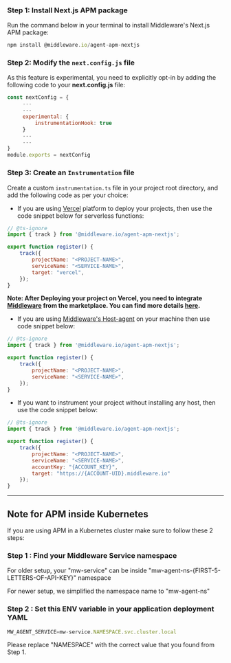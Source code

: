 ### Step 1: Install Next.js APM package

Run the command below in your terminal to install Middleware's Next.js APM package:
```next.js
npm install @middleware.io/agent-apm-nextjs
```

### Step 2: Modify the `next.config.js` file

As this feature is experimental, you need to explicitly opt-in by adding the following code to your **next.config.js** file:
```next.js
const nextConfig = {
     ---
     ---
     experimental: {
         instrumentationHook: true
     }
     ---
     ---
}
module.exports = nextConfig
```

### Step 3: Create an `Instrumentation` file

Create a custom `instrumentation.ts` file in your project root directory, and add the following code as per your choice:

- If you are using [Vercel](https://vercel.com/) platform to deploy your projects, then use the code snippet below for serverless functions:
```next.js
// @ts-ignore
import { track } from '@middleware.io/agent-apm-nextjs';

export function register() {
    track({
        projectName: "<PROJECT-NAME>",
        serviceName: "<SERVICE-NAME>",
        target: "vercel",
    });
}
```
**Note: After Deploying your project on Vercel, you need to integrate [Middleware](https://vercel.com/integrations/middleware) from the marketplace. You can find more details [here](https://docs.middleware.io/docs/vercel).**
- If you are using [Middleware's Host-agent](https://docs.middleware.io/docs/installation) on your machine then use code snippet below:
```next.js
// @ts-ignore
import { track } from '@middleware.io/agent-apm-nextjs';

export function register() {
    track({
        projectName: "<PROJECT-NAME>",
        serviceName: "<SERVICE-NAME>",
    });
}
```
- If you want to instrument your project without installing any host, then use the code snippet below:
```next.js
// @ts-ignore
import { track } from '@middleware.io/agent-apm-nextjs';

export function register() {
    track({
        projectName: "<PROJECT-NAME>",
        serviceName: "<SERVICE-NAME>",
        accountKey: "{ACCOUNT_KEY}",
        target: "https://{ACCOUNT-UID}.middleware.io"
    });
}
```
---------------------

## Note for APM inside Kubernetes

If you are using APM in a Kubernetes cluster make sure to follow these 2 steps:

### Step 1 : Find your Middleware Service namespace
For older setup, your "mw-service" can be inside "mw-agent-ns-{FIRST-5-LETTERS-OF-API-KEY}" namespace

For newer setup, we simplified the namespace name to "mw-agent-ns"

### Step 2 : Set this ENV variable in your application deployment YAML
```next.js
MW_AGENT_SERVICE=mw-service.NAMESPACE.svc.cluster.local
```
Please replace "NAMESPACE" with the correct value that you found from Step 1.
